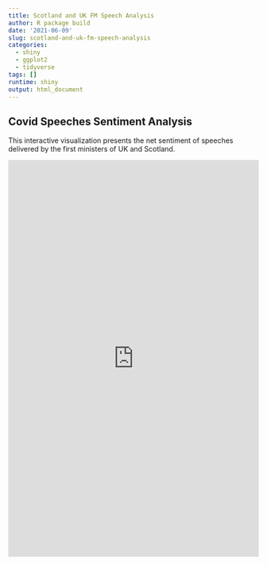 ```yaml
---
title: Scotland and UK FM Speech Analysis
author: R package build
date: '2021-06-09'
slug: scotland-and-uk-fm-speech-analysis
categories:
  - shiny
  - ggplot2
  - tidyverse
tags: []
runtime: shiny
output: html_document
---
```


## Covid Speeches Sentiment Analysis
This interactive visualization presents the net sentiment of speeches delivered by the first ministers of UK and Scotland.

<iframe src="https://dearbharat.shinyapps.io/DataAnalytics/" height="800" width="100%" frameborder="no"></iframe>